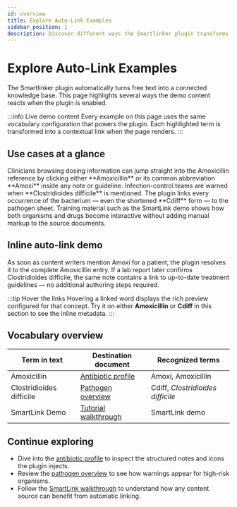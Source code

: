 ```yaml
---
id: overview
title: Explore Auto-Link Examples
sidebar_position: 1
description: Discover different ways the Smartlinker plugin transforms medical content into rich cross-linked knowledge.
---
```



# Explore Auto-Link Examples

The Smartlinker plugin automatically turns free text into a connected knowledge base.
This page highlights several ways the demo content reacts when the plugin is enabled.

:::info Live demo content
Every example on this page uses the same vocabulary configuration that powers the plugin.
Each highlighted term is transformed into a contextual link when the page renders.
:::

## Use cases at a glance

<Tabs groupId="usecase">
  <TabItem value="antibiotic" label="Antibiotic monographs">
    Clinicians browsing dosing information can jump straight into the
    <Link to="/docs/antibiotics/amoxicillin">Amoxicillin reference</Link> by
    clicking either **Amoxicillin** or its common abbreviation **Amoxi** inside
    any note or guideline.
  </TabItem>
  <TabItem value="pathogen" label="Pathogen warnings">
    Infection-control teams are warned when **Clostridioides difficile** is
    mentioned.
    The plugin links every occurrence of the bacterium — even the shortened
    **Cdiff** form — to the <Link to="/docs/bacteria/cdiff">pathogen sheet</Link>.
  </TabItem>
  <TabItem value="smart" label="SmartLink walkthrough">
    Training material such as the <Link to="/docs/smartlink-demo">SmartLink demo</Link>
    shows how both organisms and drugs become interactive without adding manual
    markup to the source documents.
  </TabItem>
</Tabs>

## Inline auto-link demo

As soon as content writers mention Amoxi for a patient, the plugin resolves it to the
complete Amoxicillin entry.
If a lab report later confirms Clostridioides difficile, the same note contains a
link to up-to-date treatment guidelines — no additional authoring steps required.

:::tip Hover the links
Hovering a linked word displays the rich preview configured for that concept.
Try it on either **Amoxicillin** or **Cdiff** in this section to see the inline metadata.
:::

## Vocabulary overview

| Term in text | Destination document | Recognized terms |
| --- | --- | --- |
| Amoxicillin | [Antibiotic profile](/docs/antibiotics/amoxicillin) | Amoxi, Amoxicillin |
| Clostridioides difficile | [Pathogen overview](/docs/bacteria/cdiff) | Cdiff, *Clostridioides difficile* |
| SmartLink Demo | [Tutorial walkthrough](/docs/smartlink-demo) | SmartLink demo |

## Continue exploring

- Dive into the [antibiotic profile](/docs/antibiotics/amoxicillin) to inspect the
  structured notes and icons the plugin injects.
- Review the [pathogen overview](/docs/bacteria/cdiff) to see how warnings appear
  for high-risk organisms.
- Follow the [SmartLink walkthrough](/docs/smartlink-demo) to understand how any
  content source can benefit from automatic linking.

